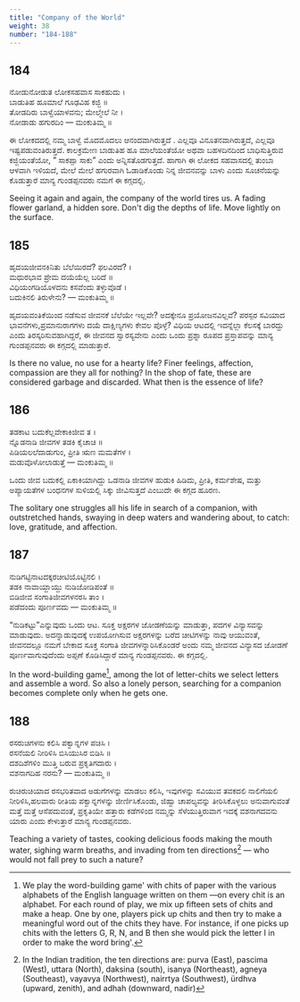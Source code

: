 ```yaml
---
title: "Company of the World"
weight: 38
number: "184-188"
---
```


## 184

ನೋಡುನೋಡುತ ಲೋಕಸಹವಾಸ ಸಾಕಹುದು ।  
ಬಾಡುತಿಹ ಹೂಮಾಲೆ ಗೂಢವಿಹ ಕಜ್ಜಿ ॥  
ತೋಡದಿರು ಬಾಳ್ವೆಯಾಳವನು; ಮೇಲ್ಮೇಲೆ ನೀ ।  
ನೋಡಾಡು ಹಗುರದಿಂ — ಮಂಕುತಿಮ್ಮ ॥

ಈ ಲೋಕದದಲ್ಲಿ ನಮ್ಮ ಬಾಳ್ವೆ ಮೊದಮೊದಲು ಆನಂದವಾಗಿರುತ್ತದೆ . ಎಲ್ಲವೂ ವಿನೂತನವಾಗಿರುತ್ತದೆ, ಎಲ್ಲವೂ ಇಷ್ಟಪಡುವಂತಿರುತ್ತದೆ. ಕಾಲಕ್ರಮೇಣ ಬಾಡುತಿಹ ಹೂ ಮಾಲೆಯಂತೆಯೋ ಅಥವಾ ಬಹಳದಿನದಿಂದ ಬಾಧಿಸುತ್ತಿರುವ ಕಜ್ಜಿಯಂತೆಯೋ, ” ಸಾಕಪ್ಪಾ ಸಾಕು” ಎಂದು ಅನ್ನಿಸತೊಡಗುತ್ತದೆ. ಹಾಗಾಗಿ ಈ ಲೋಕದ ಸಹವಾಸದಲ್ಲಿ ತುಂಬಾ ಆಳವಾಗಿ ಇಳಿಯದೆ, ಮೇಲೆ ಮೇಲೆ ಹಗುರವಾಗಿ ಓಡಾಡಿಕೊಂಡು ನಿನ್ನ ಜೀವನವನ್ನು ಬಾಳು ಎಂದು ಸೂಚನೆಯನ್ನು ಕೊಡುತ್ತಾರೆ ಮಾನ್ಯ ಗುಂಡಪ್ಪನವರು ನಮಗೆ ಈ ಕಗ್ಗದಲ್ಲಿ.

Seeing it again and again, the company of the world tires us. A fading flower garland, a hidden sore. Don't dig the depths of life. Move lightly on the surface.

## 185

ಹೃದಯಜೀವನಕಿನಿತು ಬೆಲೆಯಿರದೆ? ಫಲವಿರದೆ? ।  
ಮಧುರಭಾವ ಪ್ರೇಮ ದಯೆಯೆಲ್ಲ ಬರಿದೆ ॥  
ವಿಧಿಯಂಗಡಿಯೊಳದನು ಕಸವೆಂದು ತಳ್ಳುವೊಡೆ ।  
ಬದುಕಿನಲಿ ತಿರುಳೇನು? — ಮಂಕುತಿಮ್ಮ ॥

ಹೃದಯವಂತಿಕೆಯಿಂದ ನಡೆಸುವ ಜೀವನಕೆ ಬೆಲೆಯೇ ಇಲ್ಲವೇ? ಅದಕ್ಕೇನೂ ಪ್ರಯೋಜನವಿಲ್ಲವೆ? ಪರಸ್ಪರ ಸವಿಯಾದ ಭಾವನೆಗಳು,ಪ್ರಮಾನುರಾಗಗಳು ದಯೆ ದಾಕ್ಷಿಣ್ಯಗಳು ಕೇವಲ ಪೊಳ್ಳೆ? ವಿಧಿಯ ಆಟದಲ್ಲಿ ಇದನ್ನೆಲ್ಲಾ ಕೆಲಸಕ್ಕೆ ಬಾರದ್ದು ಎಂದು ತಿರಸ್ಕರಿಸುವಹಾಗಿದ್ದರೆ, ಈ ಜೀವನದ ಸ್ವಾರಸ್ಯವೇನು ಎಂದು ಒಂದು ಪ್ರಶ್ನಾ ರೂಪದ ಪ್ರಸ್ತಾಪವನ್ನು ಮಾನ್ಯ ಗುಂಡಪ್ಪನವರು ಈ ಕಗ್ಗದಲ್ಲಿ ಮಾಡುತ್ತಾರೆ.

Is there no value, no use for a hearty life? Finer feelings, affection, compassion are they all for nothing? In the shop of fate, these are considered garbage and discarded. What then is the essence of life?

## 186

ತಡಕಾಟ ಬದುಕೆಲ್ಲವೇಕಾಕಿಜೀವ ತ ।  
ನ್ನೊಡನಾಡಿ ಜೀವಗಳ ತಡಕಿ ಕೈಚಾಚಿ ॥  
ಪಿಡಿಯಲಲೆದಾಡುಗುಂ, ಪ್ರೀತಿ ಋಣ ಮಮತೆಗಳ ।  
ಮಡುವೊಳೋಲಾಡುತ್ತೆ — ಮಂಕುತಿಮ್ಮ ॥

ಒಂದು ಜೀವ ಬದುಕಲ್ಲಿ ಏಕಾಕಿಯಾಗಿದ್ದು ಒಡನಾಡಿ ಜೀವಗಳ ಹುಡುಕಿ ಹಿಡಿದು, ಪ್ರೀತಿ, ಕರ್ಮಶೇಷ, ಮತ್ತು ಅಪ್ಯಾಯತೆಗಳ ಬಂಧನಗಳ ಸುಳಿಯಲ್ಲಿ ಸಿಕ್ಕು ಜೀವಿಸುತ್ತದೆ ಎಂಬುದೇ ಈ ಕಗ್ಗದ ಹೂರಣ.

The solitary one struggles all his life in search of a companion, with outstretched hands, swaying in deep waters and wandering about, to catch: love, gratitude, and affection.

## 187

ನುಡಿಗಟ್ಟಿನಾಟದಕ್ಕರಚೀಟಿಯೊಟ್ಟಿನಲಿ ।  
ತಡಕಿ ನಾವಾಯ್ದಾಯ್ದು ನುಡಿಜೋಡಿಪಂತೆ ॥  
ಬಿಡಿಜೀವ ಸಂಗಾತಿಜೀವಗಳನರಸಿ ತಾಂ ।  
ಪಡೆದಂದು ಪೂರ್ಣವದು — ಮಂಕುತಿಮ್ಮ ॥

“ನುಡಿಕಟ್ಟು”ಎನ್ನುವುದು ಒಂದು ಆಟ. ಸೂಕ್ತ ಅಕ್ಷರಗಳ ಜೋಡಣೆಯನ್ನು ಮಾಡುತ್ತಾ, ಪದಗಳ ವಿನ್ಯಾಸವನ್ನು ಮಾಡುವುದು. ಅದನ್ನಾಡುವುದಕ್ಕೆ ಉಪಯೋಗಿಸುವ ಅಕ್ಷರಗಳನ್ನು ಬರೆದ ಚೀಟಿಗಳನ್ನು ನಾವು ಆಯುವಂತೆ, ಜೀವನದಲ್ಲೂ ನಮಗೆ ಬೇಕಾದ ಸೂಕ್ತ ಸಂಗಾತಿ ಜೀವಗಳನ್ನಾರಿಸಿಕೊಂಡರೆ ಅಂದು ನಮ್ಮ ಜೀವನದ ವಿನ್ಯಾಸದ ಜೋಡಣೆ ಪೂರ್ಣವಾಗುವುದೆಂದು ಅಪ್ಪಣೆ ಕೊಡಿಸಿದ್ದಾರೆ ಮಾನ್ಯ ಗುಂಡಪ್ಪನವರು. ಈ ಕಗ್ಗದಲ್ಲಿ.

In the word-building game[^70], among the lot of letter-chits we select letters and assemble a word. So also a lonely person, searching for a companion becomes complete only when he gets one.

## 188

ರಸರುಚಿಗಳನು ಕಲಿಸಿ ಪಕ್ವಾನ್ನಗಳ ಪಚಿಸಿ ।  
ರಸನೆಯಲಿ ನೀರಿಳಿಸಿ ಬಿಸಿಯುಸಿರ ಬಿಡಿಸಿ ॥  
ದಶದಿಶೆಗಳಿಂ ಮುತ್ತಿ ಬರುವ ಪ್ರಕೃತಿಗದಾರು ।  
ವಶನಾಗದಿಹ ನರನು? — ಮಂಕುತಿಮ್ಮ ॥

ರುಚಿರುಚಿಯಾದ ರಸಭರಿತವಾದ ಅಡುಗೆಗಳನ್ನು ಮಾಡಲು ಕಲಿಸಿ, ಇವುಗಳನ್ನು ಸವಿಯುವ ತವಕದಲಿ ನಾಲಿಗೆಯಲಿ ನೀರಿಳಿಸಿ,ಹಲವಾರು ರೀತಿಯ ಪಕ್ವಾನ್ನಗಳನ್ನು ಜೀರ್ಣಿಸಿಕೊಂಡು, ಜಿಹ್ವಾ ಚಾಪಲ್ಯವನ್ನು ತೀರಿಸಿಕೊಳ್ಳಲು ಅನುವಾಗುವಂತೆ ಮತ್ತೆ ಮತ್ತೆ ಆಸೆಪದುವಂತೆ, ಪ್ರಕೃತಿಯೇ ಹತ್ತಾರು ಕಡೆಗಳಿಂದ ನಮ್ಮನ್ನು ಸೆಳೆಯುತ್ತಿರುವಾಗ ಇದಕ್ಕೆ ವಶನಾಗದವನು ಯಾರು ಎಂದು ಕೇಳುತ್ತಾರೆ ಮಾನ್ಯ ಗುಂಡಪ್ಪನವರು.

Teaching a variety of tastes, cooking delicious foods making the mouth water, sighing warm breaths, and invading from ten directions[^71] — who would not fall prey to such a nature?

[^70]: We play the word-building game' with chits of paper with the various alphabets of the English language written on them —on every chit is an alphabet. For each round of play, we mix up fifteen sets of chits and make a heap. One by one, players pick up chits and then try to make a meaningful word out of the chits they have. For instance, if one picks up chits with the letters G, R, N, and B then she would pick the letter I in order to make the word bring'.
[^71]:
    In the Indian tradition, the ten directions are: purva (East), pascima (West), uttara
    (North), daksina (south), isanya (Northeast), agneya (Southeast), vayavya (Northwest),
    nairrtya (Southwest), ürdhva (upward, zenith), and adhah (downward, nadir)
